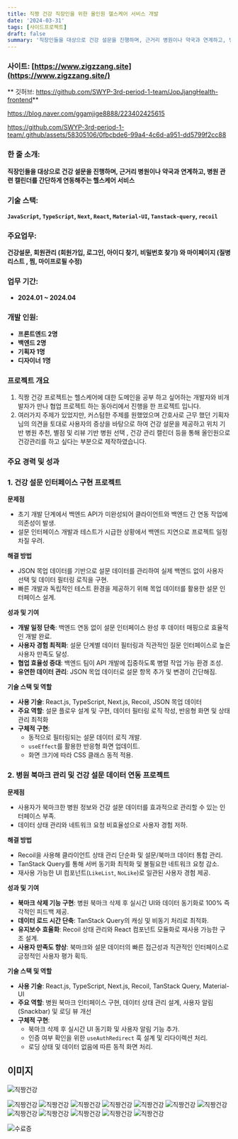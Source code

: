 ```yaml
---
title: 직짱 건강 직장인을 위한 올인원 헬스케어 서비스 개발
date: '2024-03-31'
tags: [사이드프로젝트]
draft: false
summary: '직장인들을 대상으로 건강 설문을 진행하며, 근거리 병원이나 약국과 연계하고, 병원 관련 캘린더를 간단하게 연동해주는 헬스케어 서비스'
---
```


### 사이트: [https://www.zigzzang.site](https://www.zigzzang.site/)

** 깃허브: https://github.com/SWYP-3rd-period-1-team/JopJjangHealth-frontend**

https://blog.naver.com/ggamjige8888/223402425615

https://github.com/SWYP-3rd-period-1-team/.github/assets/58305106/0fbcbde6-99a4-4c6d-a951-dd5799f2cc88

### **한 줄 소개:**

**직장인들을 대상으로 건강 설문을 진행하며, 근거리 병원이나 약국과 연계하고, 병원 관련 캘린더를 간단하게 연동해주는 헬스케어 서비스**

### **기술 스택:**

**`JavaScript`, `TypeScript`, `Next`, `React`, `Material-UI`, `Tanstack-query`, `recoil`**

### **주요업무:**

**건강설문, 회원관리 (회원가입, 로그인, 아이디 찾기, 비밀번호 찾기) 와 마이페이지 (질병 리스트 , 찜, 마이프로필 수정)**

### **업무 기간:**

- **2024.01 ~ 2024.04**

### **개발 인원:**

- **프론트엔드 2명**
- **백엔드 2명**
- **기획자 1명**
- **디자이너 1명**

### 프로젝트 개요

1. 직짱 건강 프로젝트는 헬스케어에 대한 도메인을 공부 하고 싶어하는 개발자와 비개발자가 만나 협업 프로젝트 하는 동아리에서 진행을 한 프로젝트 입니다.
2. 여러가지 주제가 있었지만, 커스텀한 주제를 원했었으며 간호사로 근무 했던 기획자님의 의견을 토대로 사용자의 증상을 바탕으로 하여 건강 설문을 제공하고 위치 기반 병원 추천, 별점 및 리뷰 기반 병원 선택 , 건강 관리 캘린더 등을 통해 올인원으로 건강관리를 하고 싶다는 부분으로 제작하였습니다.

### **주요 경력 및 성과**

### **1. 건강 설문 인터페이스 구현 프로젝트**

**문제점**

- 초기 개발 단계에서 백엔드 API가 미완성되어 클라이언트와 백엔드 간 연동 작업에 의존성이 발생.
- 설문 인터페이스 개발과 테스트가 시급한 상황에서 백엔드 지연으로 프로젝트 일정 차질 우려.

**해결 방법**

- JSON 목업 데이터를 기반으로 설문 데이터를 관리하여 실제 백엔드 없이 사용자 선택 및 데이터 필터링 로직을 구현.
- 빠른 개발과 독립적인 테스트 환경을 제공하기 위해 목업 데이터를 활용한 설문 인터페이스 설계.

**성과 및 기여**

- **개발 일정 단축**: 백엔드 연동 없이 설문 인터페이스 완성 후 데이터 매핑으로 효율적인 개발 완료.
- **사용자 경험 최적화**: 설문 단계별 데이터 필터링과 직관적인 질문 인터페이스로 높은 사용자 만족도 달성.
- **협업 효율성 증대**: 백엔드 팀이 API 개발에 집중하도록 병렬 작업 가능 환경 조성.
- **유연한 데이터 관리**: JSON 목업 데이터로 설문 항목 추가 및 변경이 간단해짐.

**기술 스택 및 역할**

- **사용 기술**: React.js, TypeScript, Next.js, Recoil, JSON 목업 데이터
- **주요 역할**: 설문 플로우 설계 및 구현, 데이터 필터링 로직 작성, 반응형 화면 및 상태 관리 최적화
- **구체적 구현**:
  - 동적으로 필터링되는 설문 데이터 로직 개발.
  - `useEffect`를 활용한 반응형 화면 업데이트.
  - 화면 크기에 따라 CSS 클래스 동적 적용.

### **2. 병원 북마크 관리 및 건강 설문 데이터 연동 프로젝트**

**문제점**

- 사용자가 북마크한 병원 정보와 건강 설문 데이터를 효과적으로 관리할 수 있는 인터페이스 부족.
- 데이터 상태 관리와 네트워크 요청 비효율성으로 사용자 경험 저하.

**해결 방법**

- Recoil을 사용해 클라이언트 상태 관리 단순화 및 설문/북마크 데이터 통합 관리.
- TanStack Query를 통해 서버 동기화 최적화 및 불필요한 네트워크 요청 감소.
- 재사용 가능한 UI 컴포넌트(`LikeList`, `NoLike`)로 일관된 사용자 경험 제공.

**성과 및 기여**

- **북마크 삭제 기능 구현**: 병원 북마크 삭제 후 실시간 UI와 데이터 동기화로 100% 즉각적인 피드백 제공.
- **데이터 로드 시간 단축**: TanStack Query의 캐싱 및 비동기 처리로 최적화.
- **유지보수 효율화**: Recoil 상태 관리와 React 컴포넌트 모듈화로 재사용 가능한 구조 설계.
- **사용자 만족도 향상**: 북마크와 설문 데이터의 빠른 접근성과 직관적인 인터페이스로 긍정적인 사용자 평가 획득.

**기술 스택 및 역할**

- **사용 기술**: React.js, TypeScript, Next.js, Recoil, TanStack Query, Material-UI
- **주요 역할**: 병원 북마크 인터페이스 구현, 데이터 상태 관리 설계, 사용자 알림(Snackbar) 및 로딩 뷰 개선
- **구체적 구현**:
  - 북마크 삭제 후 실시간 UI 동기화 및 사용자 알림 기능 추가.
  - 인증 여부 확인을 위한 `useAuthRedirect` 훅 설계 및 리다이렉션 처리.
  - 로딩 상태 및 데이터 없음에 따른 동적 화면 처리.

## 이미지

![직짱건강](/static/images/zigzzang/zigzzang_draw.png)

![직짱건강](/static/images/zigzzang/image1.png)
![직짱건강](/static/images/zigzzang/image2.png)
![직짱건강](/static/images/zigzzang/image3.png)
![직짱건강](/static/images/zigzzang/image4.png)
![직짱건강](/static/images/zigzzang/image5.png)
![직짱건강](/static/images/zigzzang/image6.png)
![직짱건강](/static/images/zigzzang/image7.png)
![직짱건강](/static/images/zigzzang/image8.png)
![직짱건강](/static/images/zigzzang/image9.png)
![직짱건강](/static/images/zigzzang/image10.png)
![직짱건강](/static/images/zigzzang/image11.png)
![직짱건강](/static/images/zigzzang/image12.png)

![수료증](/static/images/zigzzang/image.png)
